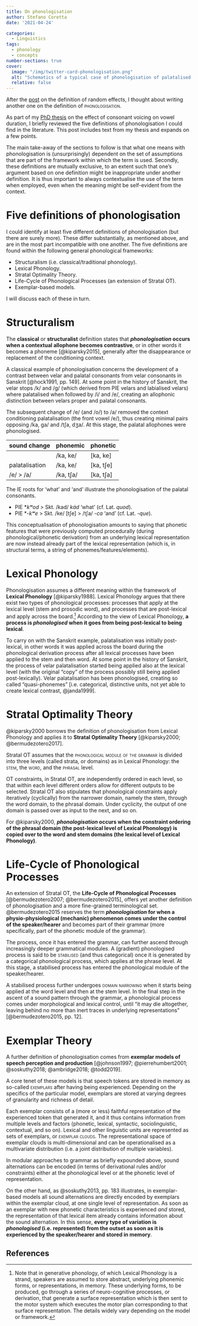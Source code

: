 ```yaml
---
title: On phonologisation
author: Stefano Coretta
date: '2021-04-24'

categories:
  - Linguistics
tags:
  - phonology
  - concepts
number-sections: true
cover:
  image: "/img/twitter-card-phonologisation.png"
  alt: "Schematics of a typical case of phonologisation of palatalised velars"
  relative: false
---
```

   
<!-- NOTE: Add that it is a diachronic process -->

After the [post](../2021-03-15-on-random-effects/) on the definition of random effects, I thought about writing another one on the definition of [phonologisation]{.smallcaps}.

As part of my [PhD thesis](https://stefanocoretta.github.io/phd-dissertation/s-ve.html#s:ve-phonologise) on the effect of consonant voicing on vowel duration, I briefly reviewed the five definitions of phonologisation I could find in the literature.
This post includes text from my thesis and expands on a few points.

The main take-away of the sections to follow is that what one means with phonologisation is (unsurprisingly) dependent on the set of assumptions that are part of the framework within which the term is used.
Secondly, these definitions are mutually exclusive, to an extent such that one's argument based on one definition might be inappropriate under another definition.
It is thus important to always contextualise the use of the term when employed, even when the meaning might be self-evident from the context.

# Five definitions of phonologisation

I could identify at least five different definitions of phonologisation (but there are surely more).
These differ substantially, as mentioned above, and are in the most part incompatible with one another.
The five definitions are found within the following general phonological frameworks:

- Structuralism (i.e. classical/traditional phonology).
- Lexical Phonology.
- Stratal Optimality Theory.
- Life-Cycle of Phonological Processes (an extension of Stratal OT).
- Exemplar-based models.

I will discuss each of these in turn.

# Structuralism

The **classical** or **structuralist** definition states that **_phonologisation_ occurs when a contextual allophone becomes contrastive**, or in other words it becomes a phoneme [@kiparsky2015], generally after the disappearance or replacement of the conditioning context.

A classical example of phonologisation concerns the development of a contrast between velar and palatal consonants from velar consonants in Sanskrit [@hock1991, pp. 149].
At some point in the history of Sanskrit, the velar stops /k/ and /g/ (which derived from PIE velars and labialised velars) where palatalised when followed by /i/ and /e/, creating an allophonic distinction between velars proper and palatal consonants.

The subsequent change of /e/ (and /o/) to /a/ removed the context conditioning palatalisation (the front vowel /e/), thus creating minimal pairs opposing /ka, ga/ and /tʃa, dʒa/.
At this stage, the palatal allophones were phonologised.

| sound change   | phonemic  | phonetic  |
|----------------|-----------|-----------|
|                | /ka, ke/  | [ka, ke]  |
| palatalisation | /ka, ke/  | [ka, tʃe] |
| /e/ > /a/      | /ka, tʃa/ | [ka, tʃa] |

The IE roots for 'what' and 'and' illustrate the phonologisation of the palatal consonants.

- PIE \**kʷod* > Skt. /kad/ *kád* 'what' (cf. Lat. *quod*).
- PIE \*-*kʷe* > Skt. /ke/ [tʃe] > /tʃa/ -*ca* 'and' (cf. Lat. *-que*).

This conceptualisation of phonologisation amounts to saying that phonetic features that were previously computed procedurally (during phonological/phonetic derivation) from an underlying lexical representation are now instead already part of the lexical representation (which is, in structural terms, a string of phonemes/features/elements).

# Lexical Phonology

Phonologisation assumes a different meaning within the framework of **Lexical Phonology** [@kiparsky1988].
Lexical Phonology argues that there exist two types of phonological processes: processes that apply at the lexical level (stem and prosodic word), and processes that are post-lexical and apply across the board.^[Note that in generative phonology, of which Lexical Phonology is a strand, speakers are assumed to store abstract, underlying phonemic forms, or representations, in memory. These underlying forms, to be produced, go through a series of neuro-cognitive processes, or derivation, that generate a surface representation which is then sent to the motor system which executes the motor plan corresponding to that surface representation. The details widely vary depending on the model or framework.]
According to the view of Lexical Phonology, **a process is _phonologised_ when it goes from being post-lexical to being lexical**.

To carry on with the Sanskrit example, palatalisation was initially post-lexical, in other words it was applied across the board during the phonological derivation process after all lexical processes have been applied to the stem and then word.
At some point in the history of Sanskrit, the process of velar palatalisation started being applied also at the lexical level (with the original "copy" of the process possibly still being applied post-lexically).
Velar palatalisation has been phonologised, creating so called "quasi-phonemes" [i.e. categorical, distinctive units, not yet able to create lexical contrast, @janda1999].

# Stratal Optimality Theory

@kiparsky2000 borrows the definition of phonologisation from Lexical Phonology and applies it to **Stratal Optimality Theory** [@kiparsky2000; @bermudezotero2017].

Stratal OT assumes that the [phonological module of the grammar]{.smallcaps} is divided into three levels (called strata, or domains) as in Lexical Phonology: the [stem]{.smallcaps}, the [word]{.smallcaps}, and the [phrasal]{.smallcaps} level.

OT constraints, in Stratal OT, are independently ordered in each level, so that within each level different orders allow for different outputs to be selected.
Stratal OT also stipulates that phonological constraints apply iteratively (cyclically) from the narrower domain, namely the stem, through the word domain, to the phrasal domain.
Under cyclicity, the output of one domain is passed over as input to the next, and so on.

For @kiparsky2000, ***phonologisation* occurs when the constraint ordering of the phrasal domain (the post-lexical level of Lexical Phonology) is copied over to the word and stem domains (the lexical level of Lexical Phonology)**.

# Life-Cycle of Phonological Processes

An extension of Stratal OT, the **Life-Cycle of Phonological Processes** [@bermudezotero2007; @bermudezotero2015], offers yet another definition of phonologisation and a more fine-grained terminological set.
@bermudezotero2015 reserves the term ***phonologisation* for when a physio-physiological (mechanic) phenomenon comes under the control of the speaker/hearer** and becomes part of their grammar (more specifically, part of the phonetic module of the grammar).

The process, once it has entered the grammar, can further ascend through increasingly deeper grammatical modules.
A (gradient) phonologised process is said to be [stabilised]{.smallcaps} (and thus categorical) once it is generated by a categorical phonological process, which applies at the phrase level.
At this stage, a stabilised process has entered the phonological module of the speaker/hearer.

A stabilised process further undergoes [domain narrowing]{.smallcaps} when it starts being applied at the word level and then at the stem level.
In the final step in the ascent of a sound pattern through the grammar, a phonological process comes under morphological and lexical control, until "it may die altogether, leaving behind no more than inert traces in underlying representations" [@bermudezotero2015, pp. 12].

# Exemplar Theory

A further definition of phonologisation comes from **exemplar models of speech perception and production** [@johnson1997; @pierrehumbert2001; @soskuthy2018; @ambridge2018; @todd2019].

A core tenet of these models is that speech tokens are stored in memory as so-called [exemplars]{.smallcaps} after having being experienced.
Depending on the specifics of the particular model, exemplars are stored at varying degrees of granularity and richness of detail.

Each exemplar consists of a (more or less) faithful representation of the experienced token that generated it, and it thus contains information from multiple levels and factors (phonetic, lexical, syntactic, sociolinguistic, contextual, and so on).
Lexical and other linguistic units are represented as sets of exemplars, or [exemplar clouds]{.smallcaps}.
The representational space of exemplar clouds is multi-dimensional and can be operationalised as a multivariate distribution (i.e. a joint distribution of multiple variables).

In modular approaches to grammar as briefly expounded above, sound alternations can be encoded (in terms of derivational rules and/or constraints) either at the phonological level or at the phonetic level of representation.

On the other hand, as @soskuthy2013, pp. 183 illustrates, in exemplar-based models all sound alternations are directly encoded by exemplars within the exemplar cloud, at one single level of representation.
As soon as an exemplar with new phonetic characteristics is experienced _and_ stored, the representation of that lexical item already contains information about the sound alternation.
In this sense, **every type of variation is _phonologised_ (i.e. represented) from the outset as soon as it is experienced by the speaker/hearer and stored in memory**.

## References

